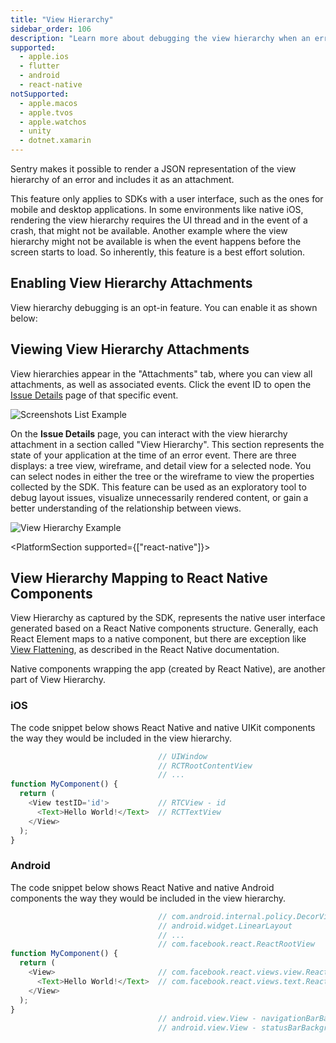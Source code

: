 ```yaml
---
title: "View Hierarchy"
sidebar_order: 106
description: "Learn more about debugging the view hierarchy when an error occurs. Sentry pairs the view hierarchy representation with the original event, giving you additional insight into issues."
supported:
  - apple.ios
  - flutter
  - android
  - react-native
notSupported:
  - apple.macos
  - apple.tvos
  - apple.watchos
  - unity
  - dotnet.xamarin
---
```


Sentry makes it possible to render a JSON representation of the view hierarchy of an error and includes it as an <PlatformLink to="/enriching-events/attachments/">attachment</PlatformLink>.

This feature only applies to SDKs with a user interface, such as the ones for mobile and desktop applications. In some environments like native iOS, rendering the view hierarchy requires the UI thread and in the event of a crash, that might not be available. Another example where the view hierarchy might not be available is when the event happens before the screen starts to load. So inherently, this feature is a best effort solution.

## Enabling View Hierarchy Attachments

View hierarchy debugging is an opt-in feature. You can enable it as shown below:

<PlatformContent includePath="enriching-events/attach-viewhierarchy" />

## Viewing View Hierarchy Attachments

View hierarchies appear in the "Attachments" tab, where you can view all attachments, as well as associated events. Click the event ID to open the [Issue Details](/product/issues/issue-details) page of that specific event.

![Screenshots List Example](viewhierarchy-list-example.png)

On the **Issue Details** page, you can interact with the view hierarchy attachment in a section called "View Hierarchy". This section represents the state of your application at the time of an error event. There are three displays: a tree view, wireframe, and detail view for a selected node. You can select nodes in either the tree or the wireframe to view the properties collected by the SDK. This feature can be used as an exploratory tool to debug layout issues, visualize unnecessarily rendered content, or gain a better understanding of the relationship between views.

![View Hierarchy Example](viewhierarchy-example.png)

<PlatformSection supported={["react-native"]}>

## View Hierarchy Mapping to React Native Components

View Hierarchy as captured by the SDK, represents the native user interface generated based on a React Native components structure. Generally, each React Element maps to a native component, but there are exception like [View Flattening](https://reactnative.dev/architecture/view-flattening), as described in the React Native documentation.

Native components wrapping the app (created by React Native), are another part of View Hierarchy.

### iOS

The code snippet below shows React Native and native UIKit components the way they would be included in the view hierarchy.

```javascript
                                 // UIWindow
                                 // RCTRootContentView
                                 // ...
function MyComponent() {
  return (
    <View testID='id'>           // RTCView - id
      <Text>Hello World!</Text>  // RCTTextView
    </View>
  );
}
```

### Android

The code snippet below shows React Native and native Android components the way they would be included in the view hierarchy.

```javascript
                                 // com.android.internal.policy.DecorView
                                 // android.widget.LinearLayout
                                 // ...
                                 // com.facebook.react.ReactRootView
function MyComponent() {
  return (
    <View>                       // com.facebook.react.views.view.ReactViewGroup
      <Text>Hello World!</Text>  // com.facebook.react.views.text.ReactTextView
    </View>
  );
}
                                 // android.view.View - navigationBarBackground
                                 // android.view.View - statusBarBackground
```
</PlatformSection>
